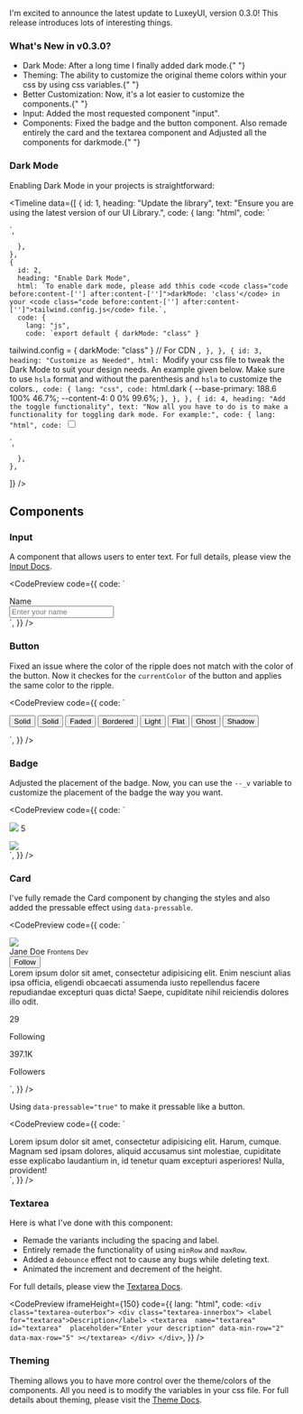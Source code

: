 
I'm excited to announce the latest update to LuxeyUI, version <HL>0.3.0</HL>! This release introduces lots of interesting things.

### What's New in v0.3.0?

- <HL>Dark Mode</HL>: After a long time I finally added dark mode.{" "}
- <HL>Theming</HL>: The ability to customize the original theme colors within
  your css by using css variables.{" "}
- <HL>Better Customization</HL>: Now, it's a lot easier to customize the
  components.{" "}
- <HL>Input</HL>: Added the most requested component "input".
- <HL>Components</HL>: Fixed the badge and the button component. Also remade
  entirely the card and the textarea component and Adjusted all the components
  for darkmode.{" "}

### Dark Mode

Enabling Dark Mode in your projects is straightforward:

<Timeline
  data={[
    {
      id: 1,
      heading: "Update the library",
      text: "Ensure you are using the latest version of our UI Library.",
      code: {
        lang: "html",
        code: `<link rel="stylesheet" href="https://cdn.jsdelivr.net/npm/luxeyui@${currentVersion}/dist/all.min.css" />
<script src="https://cdn.jsdelivr.net/npm/luxeyui@${currentVersion}/dist/all.min.js" defer></script>`,
      },
    },
    {
      id: 2,
      heading: "Enable Dark Mode",
      html: `To enable dark mode, please add thhis code <code class="code before:content-[''] after:content-['']">darkMode: 'class'</code> in your <code class="code before:content-[''] after:content-['']">tailwind.config.js</code> file.`,
      code: {
        lang: "js",
        code: `export default { darkMode: "class" }
tailwind.config = { darkMode: "class" } // For CDN
`,
      },
    },
    {
      id: 3,
      heading: "Customize as Needed",
      html: `Modify your css file to tweak the Dark Mode to suit your design needs. An example given below. Make sure to use <code class="code">hsla</code> format and without the parenthesis and <code class="code">hsla</code> to customize the colors.`,
      code: {
        lang: "css",
        code: `html.dark {
	--base-primary: 188.6 100% 46.7%;
	--content-4: 0 0% 99.6%;
}`,
      },
    },
    {
      id: 4,
      heading: "Add the toggle functionality",
      text: "Now all you have to do is to make a functionality for toggling dark mode. For example:",
      code: {
        lang: "html",
        code: `<input type="checkbox" id="toggler" class="switch" />
<script>
  document
		.querySelector("#toggler")
		.addEventListener(
			"click",
			e =>
				(document.documentElement.className = e.target.checked
					? "dark"
					: "")
		);
</script>`,
      },
    },
  ]}
/>

## Components

### Input

A component that allows users to enter text. For full details, please view the [Input Docs](/docs/components/input).

<CodePreview
  code={{
    code: `<div class="input-base" data-input-clearable="true">
  <div class="input-wrapper">
    <label for="input" class="input-label">Name</label>
    <div class="inner-wrapper">
      <input 
        type="text" 
        id="input" 
        placeholder="Enter your name"
      />
    </div>
  </div>
</div>`,
  }}
/>

### Button

Fixed an issue where the color of the ripple does not match with the color of the button. Now it checkes for the `currentColor` of the button and applies the same color to the ripple.

<CodePreview
  code={{
    code: `<div class="wrapper inline-flex gap-4 m-2">
 <button class="button">Solid</button>
 <button class="button warning solid">Solid</button>
 <button class="button warning faded">Faded</button>
 <button class="button warning bordered">Bordered</button>
 <button class="button warning light">Light</button>
 <button class="button warning flat">Flat</button>
 <button class="button warning ghost">Ghost</button>
 <button class="button warning shadow">Shadow</button>
</div>`,
  }}
/>

### Badge

Adjusted the placement of the badge. Now, you can use the `--_v` variable to customize the placement of the badge the way you want.

<CodePreview
  code={{
    code: `<div class="avatar my-4 badge-container">
  <img src="https://i.pravatar.cc/150?eu=10"/>
  <span class="badge danger">5</span>
</div>
<div class="avatar my-4 badge-container">
  <img src="https://i.pravatar.cc/150?eu=15"/>
  <span class="badge success size-sm bottom-right [--_v:10%]"></span>
</div>`,
  }}
/>

### Card

I've fully remade the Card component by changing the styles and also added the pressable effect using `data-pressable`.

<CodePreview
  code={{
    code: `<div class="card m-2">
  <div class="card-header !justify-between">
    <div class="user">
      <div class="avatar">
        <img src="https://i.pravatar.cc/150?eu=15"/>
      </div>
      <div class="user-info">
        <span class="name">Jane Doe</span>
        <small class="profession">Frontens Dev</small>
      </div>
    </div>
    <button class="button foreground size-sm">Follow</button>
  </div>
  <div class="card-body">Lorem ipsum dolor sit amet, consectetur adipisicing elit. Enim nesciunt alias ipsa officia, eligendi obcaecati assumenda iusto repellendus facere repudiandae excepturi quas dicta! Saepe, cupiditate nihil reiciendis dolores illo odit.</div>
  <div class="card-footer text-sm gap-3">
    <div class="flex gap-1">
      <p class="font-semibold">29</p>
      <p class="text-[hsl(var(--default-400))]">Following</p>
    </div>
    <div class="flex gap-1">
      <p class="font-semibold">397.1K</p>
      <p class="text-[hsl(var(--default-400))]">Followers</p>
    </div>
  </div>
</div>`,
  }}
/>

Using `data-pressable="true"` to make it pressable like a button.

<CodePreview
  code={{
    code: `<div class="card m-2 active:scale-95 transition-transform duration-300 max-w-xs" data-pressable="true">
  <div class="card-body">Lorem ipsum dolor sit amet, consectetur adipisicing elit. Harum, cumque. Magnam sed ipsam dolores, aliquid accusamus sint molestiae, cupiditate esse explicabo laudantium in, id tenetur quam excepturi asperiores! Nulla, provident!</div>
</div>`,
  }}
/>

### Textarea

Here is what I've done with this component:

- Remade the variants including the spacing and label.
- Entirely remade the functionality of using `minRow` and `maxRow`.
- Added a `debounce` effect not to cause any bugs while deleting text.
- Animated the increment and decrement of the height.

For full details, please view the [Textarea Docs](/docs/components/textarea).

<CodePreview
  iframeHeight={150}
  code={{
    lang: "html",
    code: `<div class="textarea-outerbox">
      <div class="textarea-innerbox">
        <label for="textarea">Description</label>
        <textarea 
          name="textarea" 
          id="textarea" 
          placeholder="Enter your description"
          data-min-row="2"
          data-max-row="5"
        ></textarea>
      </div>
    </div>`,
  }}
/>

### Theming

Theming allows you to have more control over the theme/colors of the components. All you need is to modify the variables in your css file. For full details about theming, please visit the [Theme Docs](/docs/theme).
